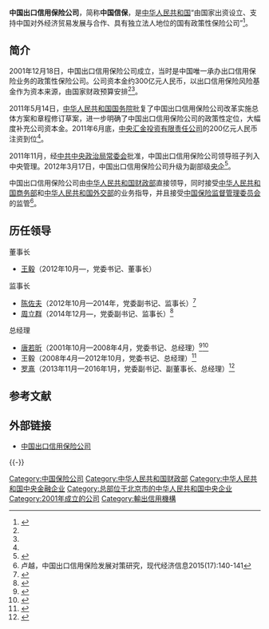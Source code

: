 {{Infobox Company 
| company_name = 中国出口信用保险公司
| company_name_en = China Export & Credit Insurance Corporation
| company_logo = 
| type = [[中国中央企业|中国中央企业]]<br>[[国有独资企业|国有独资企业]]
| company_slogan =  
| abbreviated_name =
| local_code_name=CN
| local_code = 911100007109290334 
| key_people =  董事长：[[宋曙光|宋曙光]]<br>总经理：
| fate =  
| predecessor = 
| successor = 
| foundation = {{Start date|2001|12|18}}
| industry = [[保险|保险业]]
| location = {{CHN}}[[北京市|北京市]]
| owner = {{PRC}}（国家）<br>{{Small|[[中华人民共和国财政部|财政部]]代表[[中华人民共和国国务院|国务院]]履行出资人职责}}
| website = {{URL|http://www.sinosure.com.cn/}}
|image=中国出口信用保险公司 远.jpg
}}
'''中国出口信用保险公司'''，简称'''中国信保'''，是[[中华人民共和国|中华人民共和国]]“由国家出资设立、支持中国对外经济贸易发展与合作、具有独立法人地位的国有政策性保险公司”<ref name=sinosure>{{Cite web|url =http://www.sinosure.com.cn/sinosure/gywm/gsjj/gsjj.html|title =公司简介|author =|date =|publisher =中国出口信用保险公司|language =|accessdate =2017-04-06|quote =|deadurl =yes|archiveurl =https://web.archive.org/web/20170702040658/http://www.sinosure.com.cn/sinosure/gywm/gsjj/gsjj.html|archivedate =2017-07-02|df =}}</ref>。

==简介==
2001年12月18日，中国出口信用保险公司成立，当时是中国唯一承办出口信用保险业务的政策性保险公司。公司资本金约300亿元人民币，以出口信用保险风险基金作为资本来源，由国家财政预算安排<ref name=sohu/><ref name=sinosure/>。
 
2011年5月14日，[[中华人民共和国国务院|中华人民共和国国务院]]批复了中国出口信用保险公司改革实施总体方案和章程修订草案，进一步明确了中国出口信用保险公司的政策性定位，大幅度补充公司资本金。2011年6月底，[[中央汇金投资有限责任公司|中央汇金投资有限责任公司]]的200亿元人民币注资到位<ref name=sohu/>。
 
2011年11月，经[[中共中央政治局常委会|中共中央政治局常委会]]批准，中国出口信用保险公司领导班子列入中央管理。2012年3月17日，中国出口信用保险公司升级为副部级[[央企|央企]]<ref name=sohu>{{Cite web |url = http://business.sohu.com/20140605/n400470145.shtml |title = 中国出口信用保险公司原副总经理被开除党籍 |author =  |date = 2014-06-05 |publisher = 搜狐 |language =  |accessdate =  |quote =  |archive-date = 2020-11-17 |archive-url = https://web.archive.org/web/20201117090147/https://business.sohu.com/20140605/n400470145.shtml |dead-url = no }}</ref>。

中国出口信用保险公司由[[中华人民共和国财政部|中华人民共和国财政部]]直接领导，同时接受[[中华人民共和国商务部|中华人民共和国商务部]]和[[中华人民共和国外交部|中华人民共和国外交部]]的业务指导，并且接受[[中国保险监督管理委员会|中国保险监督管理委员会]]的监管<ref>卢越，中国出口信用保险发展对策研究，现代经济信息2015(17):140-141</ref>。

==历任领导==
{{col-begin}}
{{col-3}}
;董事长
*[[王毅_(保险)|王毅]]（2012年10月—，党委书记、董事长）

{{col-3}}
;监事长
*[[陈佐夫|陈佐夫]]（2012年10月—2014年，党委副书记、监事长）<ref>{{Cite web|url = http://renwu.hexun.com/figure_1139.shtml|title = 陈佐夫|author = |date = |publisher = 和讯|language = |accessdate = 2017-04-06|quote = |archive-url = https://web.archive.org/web/20170406201927/http://renwu.hexun.com/figure_1139.shtml|archive-date = 2017-04-06|dead-url = yes}}</ref>
*[[周立群|周立群]]（2014年12月—，党委副书记、监事长）<ref>{{Cite web |url = http://money.163.com/15/0109/10/AFGRS3I600254TFQ.html |title = 人保集团副总周立群调任中信保 出任监事长一职 |author =  |date = 2015-01-09 |publisher = 网易 |language =  |accessdate =  |quote =  |archive-date = 2020-11-15 |archive-url = https://web.archive.org/web/20201115053913/https://money.163.com/15/0109/10/AFGRS3I600254TFQ.html |dead-url = no }}</ref>

{{col-3}}
;总经理
*[[唐若昕|唐若昕]]（2001年10月—2008年4月，党委书记、总经理）<ref>{{Cite web |url = http://news.hexun.com/2009-02-06/114072018.html |title = 唐若昕简历 |author =  |date = 2009-02-06 |publisher = 和讯 |language =  |accessdate =  |quote =  |archive-date = 2019-07-14 |archive-url = https://web.archive.org/web/20190714141948/http://news.hexun.com/2009-02-06/114072018.html |dead-url = no }}</ref><ref>{{Cite web |url = http://news.hexun.com/2009-02-05/114038456.html |title = 中国信保原党委书记总经理唐若昕被开除党籍公职 |author =  |date = 2009-02-05 |publisher = 和讯 |language =  |accessdate =  |quote =  |archive-url = https://web.archive.org/web/20170406201924/http://news.hexun.com/2009-02-05/114038456.html |archive-date = 2017-04-06 |dead-url = yes }}</ref>
*王毅（2008年4月—2012年10月，党委书记、总经理）<ref>{{Cite web |url = http://finance.ce.cn/rolling/201112/29/t20111229_16697464.shtml |title = 中国出口信用保险公司党委书记、总经理 王毅 |author =  |date = 2011-12-29 |publisher = 中国经济网 |language =  |accessdate =  |quote =  |archive-date = 2020-11-04 |archive-url = https://web.archive.org/web/20201104125647/http://finance.ce.cn/rolling/201112/29/t20111229_16697464.shtml |dead-url = no }}</ref>
*[[罗熹|罗熹]]（2013年11月—2016年1月，党委副书记、副董事长、总经理）<ref>{{Cite web|url = http://www.ce.cn/xwzx/gnsz/gdxw/201601/07/t20160107_8135291.shtml|title = 中信保总经理罗熹调任华润总经理|author = |date = 2016-01-07|publisher = 中国经济网|language = |accessdate = |quote = |archive-url = https://web.archive.org/web/20170407054106/http://www.ce.cn/xwzx/gnsz/gdxw/201601/07/t20160107_8135291.shtml|archive-date = 2017-04-07|dead-url = yes}}</ref>
{{col-end}}

== 参考文献 ==
{{Reflist|30em}}

== 外部链接 ==
* [http://www.sinosure.com.cn/ 中国出口信用保险公司]{{Wayback|url=http://www.sinosure.com.cn/ |date=20201104095352 }}

{{-}}
{{一带一路}}
{{中国保险业}}

{{Authority control}}

[[Category:中国保险公司|Category:中国保险公司]]
[[Category:中华人民共和国财政部|Category:中华人民共和国财政部]]
[[Category:中华人民共和国中央金融企业|Category:中华人民共和国中央金融企业]]
[[Category:总部位于北京市的中华人民共和国中央企业|Category:总部位于北京市的中华人民共和国中央企业]]
[[Category:2001年成立的公司|Category:2001年成立的公司]]
[[Category:輸出信用機構|Category:輸出信用機構]]